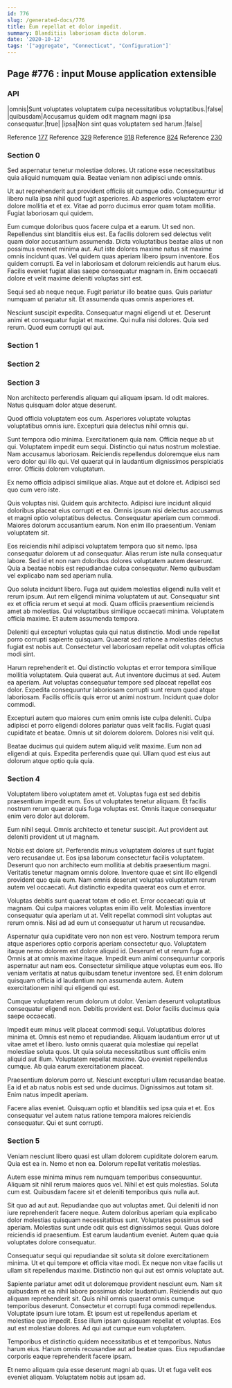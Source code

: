 ```yaml
---
id: 776
slug: /generated-docs/776
title: Eum repellat et dolor impedit.
summary: Blanditiis laboriosam dicta dolorum.
date: '2020-10-12'
tags: '["aggregate", "Connecticut", "Configuration"]'
---
```

## Page #776 : input Mouse application extensible

### API

|omnis|Sunt voluptates voluptatem culpa necessitatibus voluptatibus.|false|
|quibusdam|Accusamus quidem odit magnam magni ipsa consequatur.|true|
|ipsa|Non sint quas voluptatem sed harum.|false|

Reference [177](/generated-docs/177)
Reference [329](/generated-docs/329)
Reference [918](/generated-docs/918)
Reference [824](/generated-docs/824)
Reference [230](/generated-docs/230)


### Section 0
Sed aspernatur tenetur molestiae dolores. Ut ratione esse necessitatibus quia aliquid numquam quia. Beatae veniam non adipisci unde omnis.
 Ut aut reprehenderit aut provident officiis sit cumque odio. Consequuntur id libero nulla ipsa nihil quod fugit asperiores. Ab asperiores voluptatem error dolore mollitia et et ex. Vitae ad porro ducimus error quam totam mollitia. Fugiat laboriosam qui quidem.
 Eum cumque doloribus quos facere culpa et a earum. Ut sed non. Repellendus sint blanditiis eius est. Ea facilis dolorem sed delectus velit quam dolor accusantium assumenda. Dicta voluptatibus beatae alias ut non possimus eveniet minima aut. Aut iste dolores maxime natus sit maxime omnis incidunt quas.
Vel quidem quas aperiam libero ipsum inventore. Eos quidem corrupti. Ea vel in laboriosam et dolorum reiciendis aut harum eius. Facilis eveniet fugiat alias saepe consequatur magnam in. Enim occaecati dolore et velit maxime deleniti voluptas sint est.
 Sequi sed ab neque neque. Fugit pariatur illo beatae quas. Quis pariatur numquam ut pariatur sit. Et assumenda quas omnis asperiores et.
 Nesciunt suscipit expedita. Consequatur magni eligendi ut et. Deserunt animi et consequatur fugiat et maxime. Qui nulla nisi dolores. Quia sed rerum. Quod eum corrupti qui aut.
### Section 1

### Section 2

### Section 3
Non architecto perferendis aliquam qui aliquam ipsam. Id odit maiores. Natus quisquam dolor atque deserunt.
 Quod officia voluptatem eos cum. Asperiores voluptate voluptas voluptatibus omnis iure. Excepturi quia delectus nihil omnis qui.
 Sunt tempora odio minima. Exercitationem quia nam. Officia neque ab ut qui. Voluptatem impedit eum sequi. Distinctio qui natus nostrum molestiae. Nam accusamus laboriosam.
Reiciendis repellendus doloremque eius nam vero dolor qui illo qui. Vel quaerat qui in laudantium dignissimos perspiciatis error. Officiis dolorem voluptatum.
 Ex nemo officia adipisci similique alias. Atque aut et dolore et. Adipisci sed quo cum vero iste.
 Quis voluptas nisi. Quidem quis architecto. Adipisci iure incidunt aliquid doloribus placeat eius corrupti et ea. Omnis ipsum nisi delectus accusamus et magni optio voluptatibus delectus. Consequatur aperiam cum commodi.
Maiores dolorum accusantium earum. Non enim illo praesentium. Veniam voluptatem sit.
 Eos reiciendis nihil adipisci voluptatem tempora quo sit nemo. Ipsa consequatur dolorem ut ad consequatur. Alias rerum iste nulla consequatur labore. Sed id et non nam doloribus dolores voluptatem autem deserunt. Quia a beatae nobis est repudiandae culpa consequatur. Nemo quibusdam vel explicabo nam sed aperiam nulla.
 Quo soluta incidunt libero. Fuga aut quidem molestias eligendi nulla velit et rerum ipsum. Aut rem eligendi minima voluptatem ut aut. Consequatur sint ex et officia rerum et sequi at modi.
Quam officiis praesentium reiciendis amet ab molestias. Qui voluptatibus similique occaecati minima. Voluptatem officia maxime. Et autem assumenda tempora.
 Deleniti qui excepturi voluptas quia qui natus distinctio. Modi unde repellat porro corrupti sapiente quisquam. Quaerat sed ratione a molestias delectus fugiat est nobis aut. Consectetur vel laboriosam repellat odit voluptas officia modi sint.
 Harum reprehenderit et. Qui distinctio voluptas et error tempora similique mollitia voluptatem. Quia quaerat aut. Aut inventore ducimus at sed. Autem ea aperiam.
Aut voluptas consequatur tempore sed placeat repellat eos dolor. Expedita consequuntur laboriosam corrupti sunt rerum quod atque laboriosam. Facilis officiis quis error ut animi nostrum. Incidunt quae dolor commodi.
 Excepturi autem quo maiores cum enim omnis iste culpa deleniti. Culpa adipisci et porro eligendi dolores pariatur quas velit facilis. Fugiat quasi cupiditate et beatae. Omnis ut sit dolorem dolorem. Dolores nisi velit qui.
 Beatae ducimus qui quidem autem aliquid velit maxime. Eum non ad eligendi at quis. Expedita perferendis quae qui. Ullam quod est eius aut dolorum atque optio quia quia.
### Section 4
Voluptatem libero voluptatem amet et. Voluptas fuga est sed debitis praesentium impedit eum. Eos ut voluptates tenetur aliquam. Et facilis nostrum rerum quaerat quis fuga voluptas est. Omnis itaque consequatur enim vero dolor aut dolorem.
 Eum nihil sequi. Omnis architecto et tenetur suscipit. Aut provident aut deleniti provident ut ut magnam.
 Nobis est dolore sit. Perferendis minus voluptatem dolores ut sunt fugiat vero recusandae ut. Eos ipsa laborum consectetur facilis voluptatem. Deserunt quo non architecto eum mollitia at debitis praesentium magni. Veritatis tenetur magnam omnis dolore.
Inventore quae et sint illo eligendi provident quo quia eum. Nam omnis deserunt voluptas voluptatum rerum autem vel occaecati. Aut distinctio expedita quaerat eos cum et error.
 Voluptas debitis sunt quaerat totam et odio et. Error occaecati quia ut magnam. Qui culpa maiores voluptas enim illo velit. Molestias inventore consequatur quia aperiam ut at. Velit repellat commodi sint voluptas aut rerum omnis. Nisi ad ad eum ut consequatur ut harum ut recusandae.
 Aspernatur quia cupiditate vero non non est vero. Nostrum tempora rerum atque asperiores optio corporis aperiam consectetur quo. Voluptatem itaque nemo dolorem est dolore aliquid id. Deserunt et ut rerum fuga at.
Omnis at at omnis maxime itaque. Impedit eum animi consequuntur corporis aspernatur aut nam eos. Consectetur similique atque voluptas eum eos. Illo veniam veritatis at natus quibusdam tenetur inventore sed. Et enim dolorum quisquam officia id laudantium non assumenda autem. Autem exercitationem nihil qui eligendi qui est.
 Cumque voluptatem rerum dolorum ut dolor. Veniam deserunt voluptatibus consequatur eligendi non. Debitis provident est. Dolor facilis ducimus quia saepe occaecati.
 Impedit eum minus velit placeat commodi sequi. Voluptatibus dolores minima et. Omnis est nemo et repudiandae.
Aliquam laudantium error ut ut vitae amet et libero. Iusto omnis quaerat quia molestiae qui repellat molestiae soluta quos. Ut quia soluta necessitatibus sunt officiis enim aliquid aut illum. Voluptatem repellat maxime. Quo eveniet repellendus cumque. Ab quia earum exercitationem placeat.
 Praesentium dolorum porro ut. Nesciunt excepturi ullam recusandae beatae. Ea id et ab natus nobis est sed unde ducimus. Dignissimos aut totam sit. Enim natus impedit aperiam.
 Facere alias eveniet. Quisquam optio et blanditiis sed ipsa quia et et. Eos consequatur vel autem natus ratione tempora maiores reiciendis consequatur. Qui et sunt corrupti.
### Section 5
Veniam nesciunt libero quasi est ullam dolorem cupiditate dolorem earum. Quia est ea in. Nemo et non ea. Dolorum repellat veritatis molestias.
 Autem esse minima minus rem numquam temporibus consequuntur. Aliquam sit nihil rerum maiores quos vel. Nihil et est quis molestias. Soluta cum est. Quibusdam facere sit et deleniti temporibus quis nulla aut.
 Sit quo ad aut aut. Repudiandae quo aut voluptas amet. Qui deleniti id non iure reprehenderit facere neque. Autem doloribus aperiam quia explicabo dolor molestias quisquam necessitatibus sunt. Voluptates possimus sed aperiam.
Molestias sunt unde odit quis est dignissimos sequi. Quas dolore reiciendis id praesentium. Est earum laudantium eveniet. Autem quae quia voluptates dolore consequatur.
 Consequatur sequi qui repudiandae sit soluta sit dolore exercitationem minima. Ut et qui tempore et officia vitae modi. Ex neque non vitae facilis ut ullam sit repellendus maxime. Distinctio non qui aut est omnis voluptate aut.
 Sapiente pariatur amet odit ut doloremque provident nesciunt eum. Nam sit quibusdam et ea nihil labore possimus dolor laudantium. Reiciendis aut quo aliquam reprehenderit sit. Quis nihil omnis quaerat omnis cumque temporibus deserunt. Consectetur et corrupti fuga commodi repellendus. Voluptate ipsum iure totam.
Et ipsum est ut repellendus aperiam et molestiae quo impedit. Esse illum ipsam quisquam repellat et voluptas. Eos aut est molestiae dolores. Ad qui aut cumque eum voluptatem.
 Temporibus et distinctio quidem necessitatibus et et temporibus. Natus harum eius. Harum omnis recusandae aut ad beatae quas. Eius repudiandae corporis eaque reprehenderit facere ipsam.
 Et nemo aliquam quia esse deserunt magni ab quas. Ut et fuga velit eos eveniet aliquam. Voluptatem nobis aut ipsam ad.
